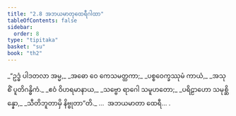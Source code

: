 ```yaml
---
title: "2.8 အဘယမာတုထေရီဂါထာ"
tableOfContents: false
sidebar:
  order: 8
type: "tipitaka"
basket: "su"
book: "th2"
---
```



<DynamicBreadcrumb />

<Division number="33" book="th2" e="ch" v="19" p="382">

<Paragraph number="60" type="verses" book="th2">
_“ဥဒ္ဓံ ပါဒတလာ အမ္မ,_  
_အဓော ဝေ ကေသမတ္ထကာ;_  
_ပစ္စဝေက္ခဿုမံ ကာယံ,_  
_အသုစိံ ပူတိဂန္ဓိကံ._  

</Paragraph>

</Division>
<Division number="34" book="th2" e="ch" v="19" p="383">

<Paragraph number="61" type="verses" book="th2">
_ဧဝံ ဝိဟရမာနာယ,_  
_သဗ္ဗော ရာဂေါ သမူဟတော;_  
_ပရိဠာဟော သမုစ္ဆိန္နော,_  
_သီတိဘူတာမှိ နိဗ္ဗုတာ”တိ._  


</Paragraph>
</Division>

<Paragraph number="62" type="center" book="th2">
…  အဘယမာတာ ထေရီ… .
</Paragraph>